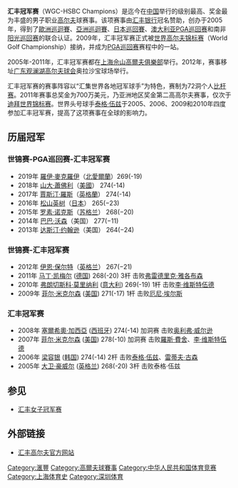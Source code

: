 '''汇丰冠军赛'''（WGC-HSBC Champions）是迄今在[[中国|中国]]举行的级别最高、奖金最为丰盛的男子职业[[高尔夫|高尔夫]]球赛事。该项赛事由[[汇丰银行|汇丰银行]]冠名赞助，创办于2005年，得到了[[歐洲巡迴賽|歐洲巡迴賽]]、[[亞洲巡迴賽|亞洲巡迴賽]]、[[日本巡回賽|日本巡回賽]]、[[澳大利亚PGA巡回赛|澳大利亚PGA巡回赛]]和南非[[阳光巡回赛|阳光巡回赛]]的联合认证。2009年，汇丰冠军赛正式被[[世界高尔夫锦标赛|世界高尔夫锦标赛]]（World Golf Championship）接纳，并成为[[PGA巡回赛|PGA巡回赛]]赛程中的一站。

2005年-2011年，汇丰冠军赛都在[[上海|上海]][[佘山高爾夫俱樂部|佘山高爾夫俱樂部]]举行。2012年，赛事移址[[广东|广东]][[观澜湖高尔夫球会|观澜湖高尔夫球会]]奥拉沙宝球场举行。

汇丰冠军赛的赛事阵容以“汇集世界各地冠军球手”为特色，赛制为72洞个人[[比杆赛|比杆赛]]。2011年赛事总奖金为700万美元，乃亚洲地区奖金第二高高尔夫赛事，仅次于[[迪拜世界锦标赛|迪拜世界锦标赛]]。世界头号球手[[泰格·伍兹|泰格·伍兹]]于2005、2006、2009和2010年四度参加汇丰冠军赛，提高了这项赛事在全球的影响力。

== 历届冠军 ==
=== 世锦赛-PGA巡回赛-汇丰冠军赛 ===
*2019年  [[羅伊·麥克羅伊|羅伊·麥克羅伊]]（[[北愛爾蘭|北愛爾蘭]]）269(-19) 
*2018年  [[山大·蕭佛利|山大·蕭佛利]]（[[美國|美國]]） 274(-14)
*2017年  [[賈斯汀·羅斯|賈斯汀·羅斯]]（[[英格蘭|英格蘭]]） 274(-14)
*2016年  [[松山英树|松山英树]]（[[日本|日本]]） 265(−23)
*2015年  [[罗素·诺克斯|罗素·诺克斯]]（[[苏格兰|苏格兰]]） 268(−20)
*2014年  [[巴巴·沃森|巴巴·沃森]]（美国） 277(−11)
*2013年  [[达斯汀·约翰逊|达斯汀·约翰逊]]（美国） 264(−24)

=== 世锦赛-汇丰冠军赛 ===
*2012年  [[伊恩·保尔特|伊恩·保尔特]]（[[英格兰|英格兰]]） 267(−21)
*2011年  [[马丁·凯梅尔|马丁·凯梅尔]] ([[德国|德国]])  268(-20)  3杆 击败[[弗雷德里克·雅各布森|弗雷德里克·雅各布森]]
*2010年  [[弗朗切斯科·莫里纳利|弗朗切斯科·莫里纳利]] ([[意大利|意大利]])  269(-19)  1杆 击败[[李·维斯特伍德|李·维斯特伍德]]
*2009年  [[菲尔·米克尔森|菲尔·米克尔森]] ([[美国|美国]])  271(-17)  1杆 击败[[厄尼·埃尔斯|厄尼·埃尔斯]]

=== 汇丰冠军赛 ===
*2008年  [[塞爾希奧·加西亞|塞爾希奧·加西亞]] ([[西班牙|西班牙]])  274(-14)  加洞赛 击败[[奥利弗·威尔逊|奥利弗·威尔逊]]
*2007年  [[菲尔·米克尔森|菲尔·米克尔森]] ([[美国|美国]])  278(-10)  加洞赛 击败[[羅斯·費舍|羅斯·費舍]]、[[李·维斯特伍德|李·维斯特伍德]] 
*2006年  [[梁容银|梁容银]] ([[韩国|韩国]])  274(-14)  2杆 击败[[泰格·伍兹|泰格·伍兹]]、[[雷蒂夫·古森|雷蒂夫·古森]]
*2005年  [[大卫·豪威尔|大卫·豪威尔]] ([[英格兰|英格兰]])  268(-20)  3杆 击败泰格·伍兹

== 参见 ==
*[[汇丰女子冠军赛|汇丰女子冠军赛]]

== 外部链接 ==
*[http://www.hsbcgolf.com/ 汇丰高尔夫官方网站] {{Wayback|url=http://www.hsbcgolf.com/ |date=20210225165855 }}

{{PGA_Tour_Events}}

[[Category:滙豐|Category:滙豐]]
[[Category:高爾夫球賽事|Category:高爾夫球賽事]]
[[Category:中华人民共和国体育竞赛|Category:中华人民共和国体育竞赛]]
[[Category:上海体育史|Category:上海体育史]]
[[Category:深圳体育|Category:深圳体育]]